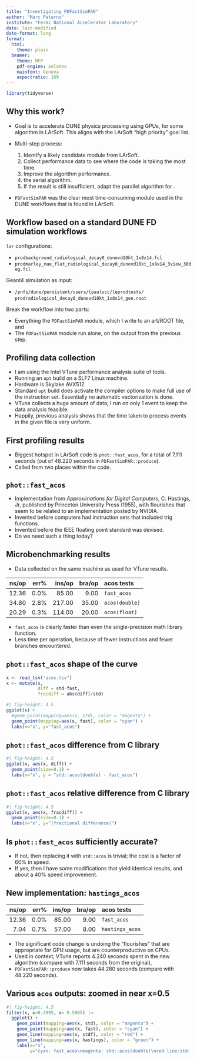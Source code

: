 ```yaml
---
title: "Investigating PDFastSimPAR"
author: "Marc Paterno"
institute: "Fermi National Accelerator Laboratory"
date: last-modified
date-format: long
format:
  html:
    theme: plain
  beamer:
    theme: MFP
    pdf-engine: xelatex
    mainfont: Geneva
    aspectratio: 169
---
```


```r
library(tidyverse)
```

## Why this work?

* Goal is to accelerate DUNE physics processing using GPUs, for some algorithm in LArSoft.
This aligns with the LArSoft "high priority" goal list.
* Multi-step process:

    #. Identify a likely candidate module from LArSoft.\footnote{Thank you to Tom Junk and Laura Paulucci for their guidance.}
    #. Collect performance data to see where the code is taking the most time.
    #. Improve the \alert{serial} algorithm performance.
    #. \alert{Parallelize} the serial algorithm.
    #. If the result is still insufficient, adapt the parallel algorithm for \alert{GPU usage}.
* `PDFastSimPAR` was the clear most time-consuming module used in the DUNE workflows that is found in LArSoft.

## Workflow based on a standard DUNE FD simulation workflows

`lar` configurations:

* `prodbackground_radiological_decay0_dunevd10kt_1x8x14.fcl`
* `prodmarley_nue_flat_radiological_decay0_dunevd10kt_1x8x14_3view_30deg.fcl`

Geant4 simulation as input:

* `/pnfs/dune/persistent/users/lpaulucc/leprodtests/`
  `prodradiological_decay0_dunevd10kt_1x8x14_gen.root`

Break the workflow into two parts:

* Everything \alert{before} the `PDFastSimPAR` module, which I write to an art/ROOT file, and
* The `PDFastSimPAR` module run alone, on the output from the previous step.

## Profiling data collection

* I am using the Intel VTune performance analysis suite of tools.
* Running an `opt` build on a SLF7 Linux machine.
* Hardware is Skylake AVX512
* Standard `opt` build does \alert{not} activate the compiler options to make full use of the instruction set.
Essentially no automatic vectorization is done.
* VTune collects a huge amount of data; I run on only 1 event to keep the data analysis feasible.
* Happily, previous analysis shows that the time taken to process events in the given file is very uniform.

## First profiling results

* Biggest hotspot in LArSoft code is `phot::fast_acos`, for a total of 7.111 seconds (out of 48.220 seconds in `PDFastSimPAR::produce`).
* Called from two places within the code.

## `phot::fast_acos`

* Implementation from *Approximations for Digital Computers*, C. Hastings, Jr, published by Princeton University Press (1955), with flourishes that seem to be related to an implementation posted by NVIDIA.
* Invented before computers had instruction sets that included trig functions.
* Invented before the IEEE floating point standard was devised.
* Do we need such a thing today?

## Microbenchmarking results

* Data collected on the same machine as used for VTune results.

| ns/op | err% | ins/op | bra/op | acos tests
|------:|-----:|-------:|-------:|:-----------
| 12.36 | 0.0% |  85.00 |   9.00 | `fast_acos`
| 34.80 | 2.8% | 217.00 |  35.00 | `acos(double)`
| 20.29 | 0.3% | 114.00 |  20.00 | `acos(float)`

* `fast_acos` is clearly faster than even the single-precision math library function.
* Less time per operation, because of fewer instructions and fewer branches encountered.

## `phot::fast_acos` shape of the curve

```r
x <- read_tsv("acos.tsv")
x <- mutate(x,
            diff = std-fast,
            fracdiff = abs(diff)/std)
```

```r
#| fig-height: 4.5
ggplot(x) +
  #geom_point(mapping=aes(x, std), color = "magenta") +
  geom_point(mapping=aes(x, fast), color = "cyan") +
  labs(x="x", y="fast_acos")
```

## `phot::fast_acos` difference from C library

```r
#| fig-height: 4.5
ggplot(x, aes(x, diff)) +
  geom_point(size=0.1) +
  labs(x="x", y = "std::acos(double) - fast_acos")
```

## `phot::fast_acos` relative difference from C library

```r
#| fig-height: 4.5
ggplot(x, aes(x, fracdiff)) +
  geom_point(size=0.1) +
  labs(x="x", y="|fractional difference|")
```

## Is `phot::fast_acos` sufficiently accurate?

* If not, then replacing it with `std::acos` is trivial; the cost is a factor of 60% in speed.
* If yes, then I have some modifications that yield identical results, and about a 40% speed improvement.

## New implementation: `hastings_acos`

| ns/op |  err% | ins/op | bra/op | acos tests
|------:|------:|-------:|-------:|:-----------
| 12.36 |  0.0% |  85.00 |   9.00 | `fast_acos`
|  7.04 |  0.7% |  57.00 |   8.00 | `hastings_acos`

* The significant code change is undoing the "flourishes" that are appropriate for GPU usage, but are counterproductive on CPUs.
* Used in context, VTune reports 4.240 seconds spent in the new algorithm (compare with 7.111 seconds from the original),
* `PDFastSimPAR::produce` now takes 44.280 seconds (compare with 48.220 seconds).

## Various `acos` outputs: zoomed in near x=0.5

```r
#| fig-height: 4.5
filter(x, x>0.4995, x< 0.5005) |>
  ggplot() +
    geom_point(mapping=aes(x, std), color = "magenta") +
    geom_point(mapping=aes(x, fast), color = "cyan") +
    geom_line(mapping=aes(x, stdf), color = "red") +
    geom_line(mapping=aes(x, hastings), color = "green") +
    labs(x="x",
         y="cyan: fast_acos\nmagenta: std::acos(double)\nred line:std::acos(float)\ngreen line:hastings")
```

